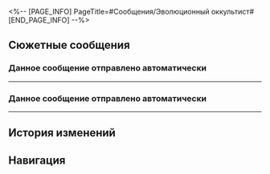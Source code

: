 <%-- [PAGE_INFO]
PageTitle=#Сообщения/Эволюционный оккультист#
[END_PAGE_INFO] --%>
{{Сообщение Инфобокс
|id          = 179
|Изображение = НИП Эволюционный оккультист Иконка.png
|Тип         = НИП
|Отправитель = Эволюционный оккультист
|Описание    = Жизнь сама найдёт выход
|Фракция     = Другие
}}

==Сюжетные сообщения==
===Данное сообщение отправлено автоматически===
{{Сообщения
|условие_получения = 
|текст =
:{{Диалог|Предупреждение}} Данное сообщение отправлено автоматически
:'''Эволюционный оккультист:''' Если вы видите это сообщение на своём камне связи, то примите поздравление: вы прошли вступительное испытание для таинственной церемонии под названием «Золотое руно отпущения». Вероятно, вы уже привыкли к загадочным явлениям на Амфореусе. Например, испытание, которое вы сейчас завершили, появилось из ниоткуда на закате эпохи раздора и было признано дурным предзнаменованием, что вызвало немало треволнений в мире. Но со временем люди научились не обращать на него внимание.
:'''Эволюционный оккультист:''' Но если вы, как и я, жаждете раскрыть секреты, что скрывают овечьи маски, задумываетесь о том, властвует ли кто-то над миром, чьё могущество превосходит силу титанов, и готовы погрузиться в тайны мироздания вместе с эволюционным оккультизмом... Тогда я рекомендую вместе со мной изучить «Золотое руно отпущения» и раскрыть величайшие загадки, утерянные для народов этой земли.
:'''Эволюционный оккультист:''' Когда вы пройдёте следующие испытания, вы сможете связаться со мной по камню связи.
:{Выбор} Мне нравится игра. Напиши мне.
::'''(Первопроходец):''' Вот так козлиная голова! Не дразни меня. Давай просто встретимся.
:{Выбор} Повсюду эта анонимная реклама.
::'''(Первопроходец):''' Не трать трафик, я не целевая аудитория.
:{Выбор} Какой-какой оккультизм?
::'''(Первопроходец):''' А что такое эволюционный оккультизм? Это как-то с биологической эволюцией связано?
:{{Диалог|Предупреждение}} Данное сообщение отправлено автоматически
:'''Эволюционный оккультист:''' Когда вы пройдёте следующие испытания, вы сможете связаться со мной по камню связи.
:'''Эволюционный оккультист:''' Уф, неохота всё заново повторять, но этот дурацкий камень связи ничего не умеет (или это я не умею им пользоваться). Не понимаю, как мне его настроить так, чтобы он мне автоматически присылал сообщения, когда ты закончишь испытание.
:'''Эволюционный оккультист:''' Поэтому мне пришлось заранее установить число попыток (прости, это не 1, но и не больше 5). Когда закончишь испытания в различных местах, на твой камень связи придёт моя личная информация - тогда ты сможешь со мной связаться (если захочешь, конечно).
:'''Эволюционный оккультист:''' Что поделать, {{MC|ж=дорогая подруга|м=дорогой друг}}. К сожалению, камни связи не годятся для вызова духов (и я не жрец, чтобы таким заниматься). Так что и винить меня не стоит...
:'''Эволюционный оккультист:''' Я надеюсь, мы раскроем секреты золотого руна отпущения!
:{{Диалог|Предупреждение}} Бронирование выполнено. Передача завершена автоматически.
;{Принятая миссия: Золотое руно отпущения}
}}
----

===Данное сообщение отправлено автоматически===
{{Сообщения
|условие_получения = 
|текст =
:{{Диалог|Предупреждение}} Данное сообщение отправлено автоматически
:'''Эволюционный оккультист:''' Для тех, кто похож на меня. Вы получили 4 жетона золотого руна отпущения. Я верю, что вы заинтересованы не меньше меня.
:'''Эволюционный оккультист:''' Меня зовут Авилиус (ты, наверное, уже {{MC|ж=догадалась|м=догадался}}). С моими ограниченными способностями мне никогда не разгадать секретов золотого руна отпущения. Но ты можешь. Честно говоря, я как раз познакомился с учёной из Сената, и эта почтенная гражданка помогла мне разобраться с некоторой информацией о золотом руне отпущения и тайком установить на козлиную голову систему автоматической отправки сообщений.
:'''Эволюционный оккультист:''' Говорят, в систему «Золотое руно отпущения» встроена уникальная сетевая стратегия. Каждый раз выполняя испытание, мы слышим древний шёпот, несущий в себе различный смысл (лично я совсем не могу его разобрать, но упомянутая достопочтенная учёная может дать различные переводы). Конечно, учение эволюционного оккультизма полагает, что чудеса исходят от природы, а не от людей, поэтому вполне возможно, что к «Золотому руну отпущения» рука человека не прикасалась.
:'''Эволюционный оккультист:''' На самом деле учёная считает, что «Золотое руно отпущения» скорее проекция или же трещина в реальности, созданная таинственным и божественным существом. И эти правила - результат подавления более высоких правил реальностью.
:'''Эволюционный оккультист:''' Но мы отклонились от темы. В общем, неважно откуда у тебя эти 4 жетона, особые функции, разработанные учёной для камня связи подключат тебя к системе и будут отсылать сообщения.
:'''Эволюционный оккультист:''' Как я уже сказал, меня зовут Авилиус. Если порасспрашиваешь людей на площади Кефала, то легко сможешь меня найти.
:'''Эволюционный оккультист:''' Ты разделяешь мои помыслы, и я с нетерпением буду ждать встречи с тобой.
}}
----

==История изменений==
{{История изменений|3.0}}

==Навигация==
{{Сообщения Навбокс}}